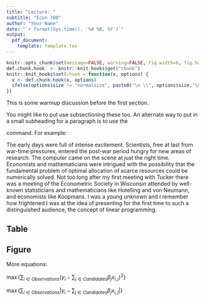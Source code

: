 ```yaml
---
title: "Lecture: "
subtitle: "Econ 700"
author: "Your Name"
date: "`r format(Sys.time(), '%d %B, %Y')`"
output:
  pdf_document: 
    template: template.tex
---
```


```r
knitr::opts_chunk$set(message=FALSE, warning=FALSE, fig.width=6, fig.height=3, fig.align="center", size = "footnotesize")
def.chunk.hook  <- knitr::knit_hooks$get("chunk")
knitr::knit_hooks$set(chunk = function(x, options) {
  x <- def.chunk.hook(x, options)
  ifelse(options$size != "normalsize", paste0("\n \\", options$size,"\n\n", x, "\n\n \\normalsize"), x)
})
```

This is some warmup discussion before the first section.

\section{Here's a section header}

\subsection{Here's a subsection}

You might like to put use subsectioning these too.  An alternate way to put in a small subheading for a paragraph is to use the \begin{verbatim} \paragraph \end{verbatim} command.  For example:

\paragraph{A remembrance by Dantzig.}  The early days were full of intense excitement. Scientists, free at last from war-time pressures, entered the post-war period hungry for new areas of research. The computer came on the scene at just the right time. Economists and mathematicians were intrigued with the possibility that the fundamental problem of optimal allocation of scarce resources could be numerically solved. Not too long after my first meeting with Tucker there was a meeting of the Econometric Society in Wisconsin attended by well-known statisticians and mathematicians like Hotelling and von Neumann, and economists like Koopmans. I was a young unknown and I remember how frightened I was at the idea of presenting for the first time to such a distinguished audience, the concept of linear programming.


## Table

\begin{table}[H]
\centering
\caption{"Caption"}
\resizebox{0.8\textwidth}{0.4\textheight}{\input{"table.tex"}}
\end{table}

## Figure

\begin{figure}
\caption{"Caption"}
\begin{center}\includegraphics[width=0.8\textwidth]{Figure1.pdf} \end{center}

{\footnotesize  \textit{Notes}: Figure notes ........................}
\end{figure}

More equations:

$\max \Big\{ \sum_{i \in Observations} \Big( y_i - \sum_{j \in Candidates} \beta_j x_{i,j} \Big) ^2 \Big\}$

$\max\Bigg\{ \sum_{i \in Observations} \Big| y_i - \sum_{j \in Candidates} \beta_j x_{i,j} \Big| \Bigg\}$


